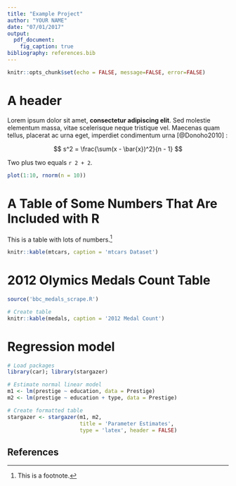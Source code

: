 ```yaml
---
title: "Example Project"
author: "YOUR NAME"
date: "07/01/2017"
output:
  pdf_document:
    fig_caption: true
bibliography: references.bib
---
```


```r
knitr::opts_chunk$set(echo = FALSE, message=FALSE, error=FALSE)
```

# A header

Lorem ipsum dolor sit amet, **consectetur adipiscing elit**. Sed molestie elementum massa, vitae scelerisque neque tristique vel. Maecenas quam tellus, placerat ac urna eget, imperdiet condimentum urna [@Donoho2010] :

$$
s^2 = \frac{\sum(x - \bar{x})^2}{n - 1}
$$

Two plus two equals `r 2 + 2`.

```r
plot(1:10, rnorm(n = 10))
```

# A Table of Some Numbers That Are Included with R 

This is a table with lots of numbers.[^mtcars-note]

```r
knitr::kable(mtcars, caption = 'mtcars Dataset')
```

# 2012 Olymics Medals Count Table

```r
source('bbc_medals_scrape.R')

# Create table
knitr::kable(medals, caption = '2012 Medal Count')
```

# Regression model

```r
# Load packages
library(car); library(stargazer)

# Estimate normal linear model
m1 <- lm(prestige ~ education, data = Prestige)
m2 <- lm(prestige ~ education + type, data = Prestige)

# Create formatted table
stargazer <- stargazer(m1, m2, 
                       title = 'Parameter Estimates',
                       type = 'latex', header = FALSE)
```

## References


[^mtcars-note]: This is a footnote.